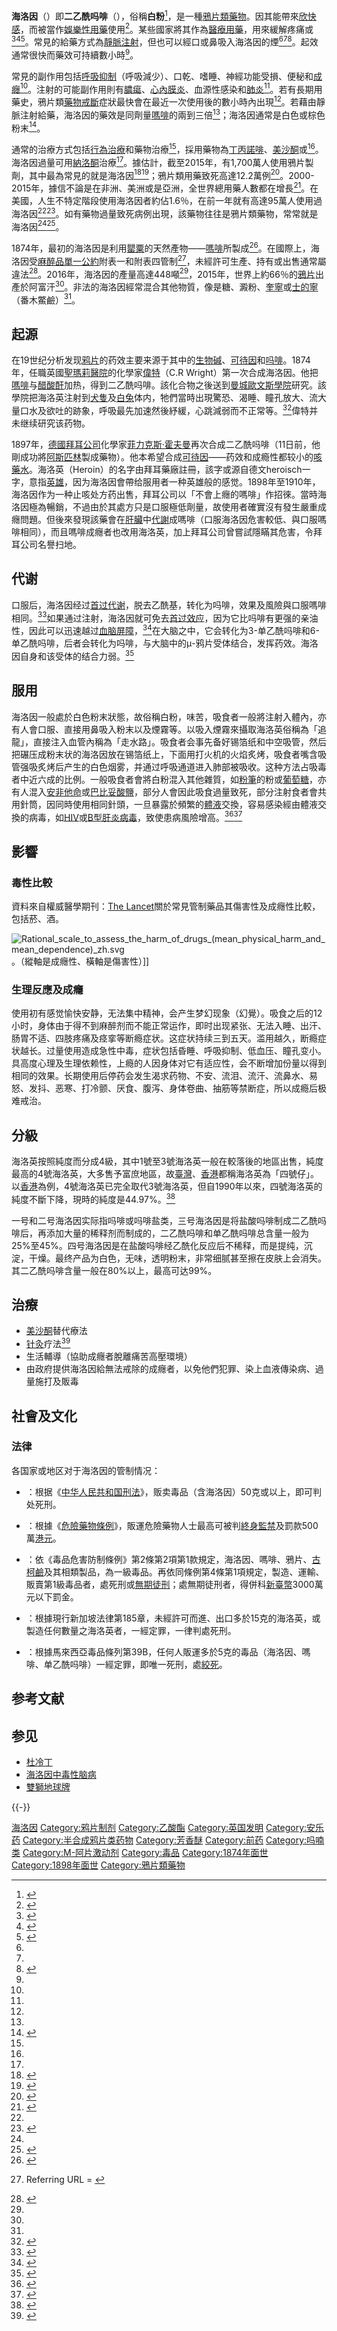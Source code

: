 {{noteTA
|T = zh-cn:海洛因; zh-tw:海洛因; zh-hk:海洛英;
|1 = zh-cn:海洛因; zh-tw:海洛因; zh-hk:海洛英;
}}

{{medref}}
{{redirect2|白粉|一種化妝粉|白粉 (化妝品)}}
{{medical}}
{{drugbox
| Watchedfields = changed
| verifiedrevid = 443854562
| IUPAC_name = (5α,6α)-7,8-didehydro-4,5-epoxy-17-methylmorphinan-3,6-diol diacetate
| image = Heroin - Heroine.svg
| image2 = Heroin-from-xtal-horizontal-3D-balls.png

<!--Clinical data-->
| Drugs.com = {{drugs.com|parent|heroin}}
| pregnancy_AU = <!-- A / B1 / B2 / B3 / C / D / X -->
| pregnancy_AU_comment =      
| pregnancy_US = <!-- A / B            / C / D / X / N -->
| pregnancy_US_comment = 
| pregnancy_category = 
| legal_AU = 禁止使用 S9
| legal_CA = 第一級管制藥品Schedule I
| legal_NZ = 第一級管制藥品 Class A
| legal_UK = 第一級管制藥品 Class A
| legal_US = 第一級管制藥品 Schedule I
| legal_UN = Narcotic Schedules I and IV
| routes_of_administration = 吸入，经粘膜，静脉注射，口服，鼻内，直肠内，肌肉注射

<!--Pharmacokinetic data-->
| bioavailability = <35% (口服), 44–61% (吸入)<ref name="pmid16433897">{{cite journal | authors = Rook EJ, van Ree JM, van den Brink W, Hillebrand MJ, Huitema AD, Hendriks VM, Beijnen JH | title = Pharmacokinetics and pharmacodynamics of high doses of pharmaceutically prepared heroin, by intravenous or by inhalation route in opioid-dependent patients | journal = Basic Clin. Pharmacol. Toxicol. | volume = 98 | issue = 1 | pages = 86–96 |year = 2006 | pmid = 16433897 | doi = 10.1111/j.1742-7843.2006.pto_233.x }}</ref>
| protein_bound = 0% ([[吗啡|吗啡]]代谢产物35%)
| metabolism = [[肝脏|肝脏]]
| onset = 几分钟内<ref>{{cite book|last1=Riviello|first1=Ralph J.|title=Manual of forensic emergency medicine : a guide for clinicians|date=2010|publisher=Jones and Bartlett Publishers|location=Sudbury, Mass.|isbn=9780763744625|page=41|url=https://books.google.ca/books?id=keng9ELAE2IC&pg=PA41|access-date=2015-09-03|archive-date=2015-12-08|archive-url=https://web.archive.org/web/20151208002143/https://books.google.ca/books?id=keng9ELAE2IC&pg=PA41|dead-url=no}}</ref>
| elimination_half-life = 2–3 分钟<ref name=EMC>{{cite web |title=Diamorphine Hydrochloride Injection 30 mg – Summary of Product Characteristics |work=electronic Medicines Compendium |publisher=ViroPharma Limited |date=2013-09-24 |accessdate=2014-03-30 |url=http://www.medicines.org.uk/emc/medicine/28258/SPC/Diamorphine+Hydrochloride+Injection+30+mg/ |deadurl=yes |archiveurl=https://web.archive.org/web/20140330154716/http://www.medicines.org.uk/emc/medicine/28258/SPC/Diamorphine+Hydrochloride+Injection+30+mg/ |archivedate=2014-03-30 }}</ref>
| duration_of_action= 4 至 5 小时<ref>{{cite book |last1=Field |first1=John |title=The Textbook of Emergency Cardiovascular Care and CPR |year=2012 |publisher=Lippincott Williams & Wilkins |isbn=9781469801629 |page=447 |url=https://books.google.ca/books?id=o3m4oNRB4D4C&pg=PA447 |access-date=2015-09-03 |archive-date=2016-03-05 |archive-url=https://web.archive.org/web/20160305040840/https://books.google.ca/books?id=o3m4oNRB4D4C&pg=PA447 |dead-url=no }}</ref>
| excretion = 90%[[肾脏|肾脏]]作为{{le|葡萄糖醛酸苷|Glucuronide}}，其余为[[胆汁|胆汁]]

<!--Identifiers-->
| CAS_number_Ref = {{cascite|correct|??}}
| CAS_number = 561-27-3
| ATC_prefix = N07
| ATC_suffix = BC06
| ChEBI_Ref = {{ebicite|correct|EBI}}
| ChEBI = 27808
| PubChem = 5462328
| DrugBank_Ref = {{drugbankcite|correct|drugbank}}
| DrugBank = DB01452
| ChemSpiderID_Ref = {{chemspidercite|correct|chemspider}}
| ChemSpiderID = 4575379
| UNII_Ref = {{fdacite|correct|FDA}}
| UNII = 8H672SHT8E
| ChEMBL_Ref = {{ebicite|correct|EBI}}
| ChEMBL = 459324

<!--Chemical data-->
| C=21 | H=23 | N=1 | O=5
| molecular_weight = 369.41 g/mol
| smiles = CC(OC1=C(O[C@@H]2[C@]34CCN(C)[C@@H]([C@@H]4C=C[C@@H]2OC(C)=O)C5)C3=C5C=C1)=O
| InChI=1/C21H23NO5/c1-11(23)25-16-6-4-13-10-15-14-5-7-17(26-12(2)24)20-21(14,8-9-22(15)3)18(13)19(16)27-20/h4-7,14-15,17,20H,8-10H2,1-3H3/t14-,15+,17-,20-,21-/m0/s1
| StdInChI_Ref = {{stdinchicite|correct|chemspider}}
| StdInChI = 1S/C21H23NO5/c1-11(23)25-16-6-4-13-10-15-14-5-7-17(26-12(2)24)20-21(14,8-9-22(15)3)18(13)19(16)27-20/h4-7,14-15,17,20H,8-10H2,1-3H3/t14-,15+,17-,20-,21-/m0/s1
| StdInChIKey_Ref = {{stdinchicite|correct|chemspider}}
| StdInChIKey = GVGLGOZIDCSQPN-PVHGPHFFSA-N
| synonyms = Diamorphine, Diacetylmorphine, Acetomorphine, (Dual) Acetylated morphine, Morphine diacetate
|addiction_liability=極高|dependency_liability=生理依賴：極高 <br>
心理依賴：極高}}

{{中文譯名
| english    = '''Heroin'''
| putonghua  = 海洛因
| taiwan     = 海洛因
| cantonese  = 海洛英
|}}

<!--Definition and medical uses-->
'''海洛因'''（{{lang-en|heroin}}）即'''二乙酰吗啡'''（{{lang|en|diacetylmorphine}}），俗稱'''白粉'''<ref name="Heroin's rINN">{{cite book|vauthors=Rang HP, Ritter JM, Flower RJ, Henderson G|title=Rang & Dale's Pharmacology|date=2014|publisher=Elsevier Health Sciences|isbn=9780702054976|page=515|edition=8th|url=https://books.google.com/books?id=iOLTBQAAQBAJ&pg=PA515|accessdate=2016-04-12|quote=While 'diamorphine' is the recommended International Nonproprietary Name (rINN), this drug is widely known as heroin.|deadurl=no|archiveurl=https://web.archive.org/web/20210310041413/https://books.google.com/books?id=iOLTBQAAQBAJ&pg=PA515|archivedate=2021-03-10}}</ref>，是一種[[鴉片類藥物|鴉片類藥物]]。因其能帶來[[欣快感|欣快感]]，而被當作[[娛樂性用藥|娛樂性用藥]]使用<ref name="Drugs2014">{{cite web|title=Heroin|url=https://www.drugs.com/illicit/heroin.html|website=Drugs.com|accessdate=2016-10-19|date=2014-05-18|deadurl=no|archiveurl=https://web.archive.org/web/20161019154754/https://www.drugs.com/illicit/heroin.html|archivedate=2016-10-19}}</ref>。某些國家將其作為[[醫療|醫療用藥]]，用來緩解疼痛或{{le|鴉片類藥物替代療法|opioid replacement therapy}}<ref>{{cite journal|last1=Friedrichsdorf|first1=SJ|last2=Postier|first2=A|title=Management of breakthrough pain in children with cancer|journal=Journal of Pain Research|date=2014|volume=7|pages=117–23|pmid=24639603|doi=10.2147/JPR.S58862|pmc=3953108}}</ref><ref>{{cite journal |first1=(UK)|last1=National Collaborating Centre for Cancer|title=Opioids in Palliative Care: Safe and Effective Prescribing of Strong Opioids for Pain in Palliative Care of Adults |date=May 2012|pmid=23285502}}</ref><ref>{{cite journal | author = Uchtenhagen AA | title = Heroin maintenance treatment: from idea to research to practice | journal = Drug and Alcohol Review | volume = 30 | issue = 2 | pages = 130–7 | date = March 2011 | pmid = 21375613 | doi = 10.1111/j.1465-3362.2010.00266.x | url = http://www.zora.uzh.ch/47764/1/Heroinmaintenance_Uchtenhagen-V.pdf | access-date = 2018-07-21 | archive-date = 2021-08-28 | archive-url = https://web.archive.org/web/20210828105215/http://www.zora.uzh.ch/id/eprint/47764/1/Heroinmaintenance_Uchtenhagen-V.pdf | dead-url = no }}</ref>。常見的給藥方式為[[靜脈注射|靜脈注射]]，但也可以經口或鼻吸入海洛因的煙<ref name="Drugs2014"/><ref name=NIH2014/><ref>{{Cite book|url=https://d14rmgtrwzf5a.cloudfront.net/sites/default/files/heroinrrs_11_14.pdf|title=Research Report Series: Heroin|last=National Institutes on Drug Abuse|publisher=National Institutes on Drug Abuse|year=2014|isbn=|location=|pages=1|quote=Highly pure heroin can be snorted or smoked and may be more appealing to new users because it eliminates the stigma associated with injection drug use…. Impure heroin is usually dissolved, diluted, and injected into veins, muscles, or under the skin.|via=|deadurl=no|archiveurl=https://web.archive.org/web/20161230054652/https://d14rmgtrwzf5a.cloudfront.net/sites/default/files/heroinrrs_11_14.pdf|archivedate=2016-12-30|access-date=2018-07-21}}</ref>。起效通常很快而藥效可持續數小時<ref name="Drugs2014"/>。

<!--Side effects and mechanism-->
常見的副作用包括[[呼吸抑制|呼吸抑制]]（呼吸減少）、口乾、嗜睡、神經功能受損、便秘和[[成癮|成癮]]<ref name=NIH2014/>。注射的可能副作用則有[[膿瘍|膿瘍]]、[[心內膜炎|心內膜炎]]、血源性感染和[[肺炎|肺炎]]<ref name=NIH2014/>。若有長期用藥史，鴉片類[[藥物戒斷|藥物戒斷]]症狀最快會在最近一次使用後的數小時內出現<ref name=NIH2014/>。若藉由靜脈注射給藥，海洛因的藥效是同劑量[[嗎啡|嗎啡]]的兩到三倍<ref name="Drugs2014"/>；海洛因通常是白色或棕色粉末<ref name=NIH2014>{{cite web|title=DrugFacts—Heroin|url=https://www.drugabuse.gov/publications/drugfacts/heroin|website=National Institute on Drug Abuse|accessdate=2016-10-19|date=October 2014|deadurl=no|archiveurl=https://web.archive.org/web/20161019150657/https://www.drugabuse.gov/publications/drugfacts/heroin|archivedate=2016-10-19|df=dmy-all}}</ref>。

<!--Treatment and epidemiology -->
通常{{le|海洛因成癮|heroin addiction}}的治療方式包括[[行為治療|行為治療]]和藥物治療<ref name=NIH2014/>，採用藥物為[[丁丙諾啡|丁丙諾啡]]、[[美沙酮|美沙酮]]或{{le|納曲酮|naltrexone}}<ref name=NIH2014/>。海洛因過量可用[[納洛酮|納洛酮]]治療<ref name=NIH2014/>。據估計，截至2015年，有1,700萬人使用鴉片製劑，其中最為常見的就是海洛因<ref name="WDR2016">{{cite book|title=World Drug Report 2016|chapter-url=http://www.unodc.org/doc/wdr2016/WORLD_DRUG_REPORT_2016_web.pdf|accessdate=2016-08-01|chapter=Statistical tables|isbn=978-92-1-057862-2|location=Vienna, Austria|date=May 2016|page=xii, 18, 32|deadurl=no|archiveurl=https://web.archive.org/web/20160809143704/http://www.unodc.org/doc/wdr2016/WORLD_DRUG_REPORT_2016_web.pdf|archivedate=2016-08-09|df=dmy-all|last1=Crime|first1=United Nations Office on Drugs and}}</ref><ref>{{cite web |title=Information sheet on opioid overdose |url=https://www.who.int/substance_abuse/information-sheet/en/ |website=WHO |accessdate=2018-12-10 |date=August 2018 |archive-date=2019-04-21 |archive-url=https://web.archive.org/web/20190421140401/https://www.who.int/substance_abuse/information-sheet/en/ |dead-url=no }}</ref>；鴉片類用藥致死高達12.2萬例<ref>{{cite journal|last1=GBD 2015 Mortality and Causes of Death|first1=Collaborators.|title=Global, regional, and national life expectancy, all-cause mortality, and cause-specific mortality for 249 causes of death, 1980-2015: a systematic analysis for the Global Burden of Disease Study 2015|journal=Lancet|date=2016-10-08|volume=388|issue=10053|pages=1459–1544|pmid=27733281|doi=10.1016/s0140-6736(16)31012-1|pmc=5388903}}</ref>。2000-2015年，據信不論是在非洲、美洲或是亞洲，全世界總用藥人數都在增長<ref name=WDR2017Part3>{{cite book |title=World Drug Report 2017 Part 3 |date=May 2017 |publisher=United Nations |isbn=978-92-1-148294-2 |pages=14, 24 |url=http://www.unodc.org/wdr2017/field/Booklet_3_Plantbased_drugs.pdf |accessdate=2018-12-10 |archive-date=2018-07-27 |archive-url=https://web.archive.org/web/20180727180346/https://www.unodc.org/wdr2017/field/Booklet_3_Plantbased_drugs.pdf |dead-url=no }}</ref>。在美國，人生不特定階段使用海洛因者約佔1.6％，在前一年就有高達95萬人使用過海洛因<ref name=NIH2014/><ref>{{cite web |title=What is the scope of heroin use in the United States? |url=https://www.drugabuse.gov/publications/research-reports/heroin/scope-heroin-use-in-united-states |website=National Institute on Drug Abuse |accessdate=2018-12-10 |language=en |archive-date=2018-12-10 |archive-url=https://web.archive.org/web/20181210110910/https://www.drugabuse.gov/publications/research-reports/heroin/scope-heroin-use-in-united-states |dead-url=no }}</ref>。如有藥物過量致死病例出現，該藥物往往是鴉片類藥物，常常就是海洛因<ref name="WDR2016"/><ref>{{cite web |last1=Valencia |first1=Marie |title=Record 29 million people drug-dependent worldwide; heroin use up sharply – UN report |url=https://www.un.org/sustainabledevelopment/blog/2016/06/record-29-million-people-drug-dependent-worldwide-heroin-use-up-sharply-un-report/ |website=United Nations Sustainable Development |accessdate=2018-12-10 |date=2016-06-23 |archive-date=2019-04-14 |archive-url=https://web.archive.org/web/20190414091050/https://www.un.org/sustainabledevelopment/blog/2016/06/record-29-million-people-drug-dependent-worldwide-heroin-use-up-sharply-un-report/ |dead-url=no }}</ref>。

<!-- History and culture -->
1874年，最初的海洛因是{{le|C. R. Alder Wright}}利用[[罌粟|罌粟]]的天然產物——[[嗎啡|嗎啡]]所製成<ref>{{cite book|title=A Century of International Drug Control|date=2010|publisher=United Nations Publications|isbn=9789211482454|page=49|url=https://books.google.com/books?id=uRQiAVTTiYwC&pg=PT50|language=en|deadurl=no|archiveurl=https://web.archive.org/web/20200204171957/https://books.google.com/books?id=uRQiAVTTiYwC&pg=PT50|archivedate=2020-02-04|access-date=2019-08-03}}</ref>。在國際上，海洛因受[[麻醉品單一公約|麻醉品單一公約]]附表一和附表四管制<ref>{{cite web |date=December 2004 |url=http://www.incb.org/pdf/e/list/46thedition.pdf |title=Yellow List: List of Narcotic Drugs Under International Control |publisher=International Narcotics Control Board |accessdate=2006-05-05 |archiveurl=https://web.archive.org/web/20120510002957/http://www.incb.org/pdf/e/list/46thedition.pdf |archivedate=2012-05-10 |dead-url=no }} Referring URL = {{cite web |url=http://www.incb.org/incb/yellow_list.html |title=Archived copy |accessdate=2006-06-21 |deadurl=yes |archiveurl=https://web.archive.org/web/20060621035248/http://www.incb.org/incb/yellow_list.html |archivedate=2006-06-21 }}</ref>，未經許可生產、持有或出售通常屬違法<ref>{{cite book|last1=Lyman|first1=Michael D.|title=Drugs in Society: Causes, Concepts, and Control|date=2013|publisher=Routledge|isbn=9780124071674|page=45|url=https://books.google.com/books?id=bRU4AAAAQBAJ&pg=PA45|language=en|deadurl=no|archiveurl=https://web.archive.org/web/20210310041540/https://books.google.com/books?id=bRU4AAAAQBAJ&pg=PA45|archivedate=2021-03-10|access-date=2019-08-03}}</ref>。2016年，海洛因的產量高達448噸<ref name=WDR2017Part3/>，2015年，世界上約66％的[[鴉片|鴉片]]出產於阿富汗<ref name="WDR2016"/>。非法的海洛因經常混合其他物質，像是糖、澱粉、[[奎寧|奎寧]]或[[士的寧|士的寧]]（番木鱉鹼）<ref name="Drugs2014"/>。

== 起源 ==
在19世纪分析发现[[鸦片|鸦片]]的药效主要来源于其中的[[生物碱|生物碱]]、[[可待因|可待因]]和[[吗啡|吗啡]]。1874年，任職英國[[聖瑪麗醫院_(倫敦)|聖瑪莉醫院]]的化學家[[偉特|偉特]]（C.R Wright）第一次合成海洛因。他把[[嗎啡|嗎啡]]与[[醋酸酐|醋酸酐]]加热，得到二乙酰吗啡。該化合物之後送到[[曼徹斯特|曼城]][[曼徹斯特大學|歐文斯學院]]研究。該學院把海洛英注射到[[犬|犬隻]]及[[兔|白兔]]体内，牠們當時出現驚恐、渴睡、瞳孔放大、流大量口水及欲吐的跡象，呼吸最先加速然後紓緩，心跳減弱而不正常等。<ref>{{cite web|url=http://adhpage.dilaudid.net/heroin.html|archiveurl=https://web.archive.org/web/20040606103721/http://adhpage.dilaudid.net/heroin.html|title=eureka...|archivedate=2004-06-06|work=dilaudid.net|deadurl=yes|access-date=2006-06-18}}</ref>偉特并未继续研究该药物。

1897年，[[德國|德國]][[拜耳公司|拜耳公司]]化學家[[菲力克斯·霍夫曼|菲力克斯·霍夫曼]]再次合成二乙酰吗啡（11日前，他剛成功將[[阿斯匹林|阿斯匹林]]製成藥物）。他本希望合成[[可待因|可待因]]——药效和成瘾性都较小的[[咳藥水|咳藥水]]。海洛英（Heroin）的名字由拜耳藥廠註冊，該字或源自德文heroisch一字，意指[[英雄|英雄]]，因为海洛因會帶给服用者一种英雄般的感觉。1898年至1910年，海洛因作为一种止咳处方药出售，拜耳公司以「不會上癮的嗎啡」作招徠。當時海洛因極為暢銷，不過由於其處方只是口服極低劑量，故使用者確實沒有發生嚴重成癮問題。但後來發現該藥會在[[肝臟|肝臟]]中[[代謝|代謝]]成嗎啡（口服海洛因危害較低、與口服嗎啡相同），而且嗎啡成癮者也改用海洛英，加上拜耳公司曾嘗試隱瞞其危害，令拜耳公司名譽扫地。

== 代谢 ==
口服后，海洛因经过[[首过代谢|首过代谢]]，脱去乙酰基，转化为吗啡，效果及風險與口服嗎啡相同。<ref name="Sawynok 1986">{{cite journal |author=Sawynok J |title=The therapeutic use of heroin: a review of the pharmacological literature |journal=Can. J. Physiol. Pharmacol. |volume=64 |issue=1 |pages=1–6 |pmid=2420426 |doi= 10.1139/y86-001|url=|date=January 1986}}</ref>如果通过注射，海洛因就可免去[[首过效应|首过效应]]，因为它比吗啡有更强的亲油性，因此可以迅速越过[[血脑屏障|血脑屏障]]，<ref name="Klous 2005">{{cite journal |last1=Klous |first1=M |last2=Brink |first2=W |last3=Ree |first3=J |last4=Beijnen |first4=J |title=Development of pharmaceutical heroin preparations for medical co-prescription to opioid dependent patients |journal=Drug and Alcohol Dependence |volume=80 |issue=3 |pages=283–95 |year=2005 |pmid=15916865 |doi=10.1016/j.drugalcdep.2005.04.008}}</ref>在大脑之中，它会转化为3-单乙酰吗啡和6-单乙酰吗啡，后者会转化为吗啡，与大脑中的μ-鸦片受体结合，发挥药效。海洛因自身和该受体的结合力弱。<ref>{{cite journal |last1=Inturrisi |first1=C |last2=Schultz |first2=M |last3=Shin |first3=S |last4=Umans |first4=JG |last5=Angel |first5=L |last6=Simon |first6=EJ |title=Evidence from opiate binding studies that heroin acts through its metabolites |journal=Life Sciences |volume=33 |pages=773–6 |year=1983 |pmid=6319928 |doi=10.1016/0024-3205(83)90616-1}}</ref>

== 服用 ==
海洛因一般處於白色粉末狀態，故俗稱白粉，味苦，吸食者一般將注射入體內，亦有人會口服、直接用鼻吸入粉末以及煙霧等。以吸入煙霧來攝取海洛英俗稱為「追龍」，直接注入血管內稱為「走水路」。吸食者会事先备好锡箔纸和中空吸管，然后把碾压成粉末状的海洛因放在锡箔纸上，下面用打火机的火焰炙烤，吸食者嘴含吸管强吸炙烤后产生的白色烟雾，并通过呼吸通道进入肺部被吸收。这种方法占吸毒者中近六成的比例。一般吸食者會將白粉混入其他雜質，如[[粉筆|粉筆]]的粉或[[葡萄糖|葡萄糖]]，亦有人混入[[安非他命|安非他命]]或[[巴比妥酸鹽|巴比妥酸鹽]]，部分人會因此吸食過量致死，部分注射食者會共用針筒，因同時使用相同針頭，一旦暴露於頻繁的[[體液|體液]]交換，容易感染經由體液交換的病毒，如[[HIV|HIV]]或[[B型肝炎病毒|B型肝炎病毒]]，致使患病風險增高。<ref>{{Cite web |url=http://www.leap.com.hk/c/drugfactsfile_6.htm |title=香港生活教育活動計劃( LEAP ) |access-date=2006-06-18 |archive-date=2006-08-22 |archive-url=https://web.archive.org/web/20060822225519/http://www.leap.com.hk/c/drugfactsfile_6.htm |dead-url=no }}</ref><ref>{{cite web|url=http://heartvalley.blogspot.tw/2009/11/hiv_25.html|title=心之谷|author=羅一鈞|work=heartvalley.blogspot.tw|accessdate=2014-09-24|archive-date=2015-07-06|archive-url=https://web.archive.org/web/20150706232531/http://heartvalley.blogspot.tw/2009/11/hiv_25.html|dead-url=no}}</ref>

== 影響 ==
===毒性比較===
資料來自權威醫學期刊：[[The_Lancet|The Lancet]]關於常見管制藥品其傷害性及成癮性比較，包括菸、酒。

[[File:Rational_scale_to_assess_the_harm_of_drugs_(mean_physical_harm_and_mean_dependence)_zh.svg|middle]]。（縱軸是成癮性、橫軸是傷害性）]]

=== 生理反應及成癮 ===
使用初有感觉愉快安静，无法集中精神，会产生梦幻现象（幻覺）。吸食之后的12小时，身体由于得不到麻醉剂而不能正常运作，即时出现紧张、无法入睡、出汗、肠胃不适、四肢疼痛及痉挛等断瘾症状。这症状持续三到五天。滥用越久，断瘾症状越长。过量使用造成急性中毒，症状包括昏睡、呼吸抑制、低血压、瞳孔变小。具高度心理及生理依赖性，上瘾的人因身体对它有适应性，会不断增加份量以得到相同的效果。长期使用后停药会发生渴求药物、不安、流泪、流汗、流鼻水、易怒、发抖、恶寒、打冷颤、厌食、腹泻、身体卷曲、抽筋等禁断症，所以成瘾后极难戒治。

== 分級 ==
海洛英按照純度而分成4級，其中1號至3號海洛英一般在較落後的地區出售，純度最高的4號海洛英，大多售予富庶地區，故[[臺灣|臺灣]]、[[香港|香港]]都稱海洛英為「四號仔」。以[[香港|香港]]為例，4號海洛英已完全取代3號海洛英，但自1990年以來，四號海洛英的純度不斷下降，現時的純度是44.97%。<ref>{{Cite web |url=http://www.szii.gov.cn/World_library/w04.doc |title=《深圳走向世界》文庫 |access-date=2008-10-07 |archive-date=2006-07-06 |archive-url=https://web.archive.org/web/20060706192914/http://www.szii.gov.cn/World_library/w04.doc |dead-url=no }}</ref>

一号和二号海洛因实际指吗啡或吗啡盐类，三号海洛因是将盐酸吗啡制成二乙酰吗啡后，再添加大量的稀释剂而制成的，二乙酰吗啡和单乙酰吗啡总含量一般为25%至45%。四号海洛因是在盐酸吗啡经乙酰化反应后不稀释，而是提纯，沉淀，干燥。最终产品为白色，无味，透明粉末，非常细腻甚至擦在皮肤上会消失。其二乙酰吗啡含量一般在80%以上，最高可达99%。

== 治療 ==
*[[美沙酮|美沙酮]]替代療法
*[[针灸|针灸]]疗法<ref>{{cite journal|author=Hou XR|coauthors=Zhang RJ, Lv H, Cai XH, Xie GC, Song XG|title=Acupuncture at Baihui and Dazhui reduces brain cell apoptosis in heroin readdicts|journal=Neural Regen Res|year=2014|volume=9|issue=2|pages=164-170|url=http://www.sjzsyj.org/CN/article/openArticlePDF.jsp?id=847|accessdate=2014-04-02|archive-url=https://web.archive.org/web/20140407080629/http://www.sjzsyj.org/CN/article/openArticlePDF.jsp?id=847|archive-date=2014-04-07|dead-url=yes}}</ref>
*生活輔導（協助成癮者脫離痛苦高壓環境）
*由政府提供海洛因給無法戒除的成癮者，以免他們犯罪、染上血液傳染病、過量施打及販毒

== 社會及文化 ==
=== 法律 ===
各国家或地区对于海洛因的管制情况：
* {{中国大陆}}：根据《[[中华人民共和国刑法|中华人民共和国刑法]]》，贩卖毒品（含海洛因）50克或以上，即可判处死刑。
* {{HKG}}：根據《[[危險藥物條例|危險藥物條例]]》，販運危險藥物人士最高可被判[[終身監禁|終身監禁]]及罰款500萬[[港元|港元]]。
* {{ROC}}：依《毒品危害防制條例》第2條第2項第1款規定，海洛因、嗎啡、鴉片、[[古柯鹼|古柯鹼]]及其相類製品，為一級毒品。再依同條例第4條第1項規定，製造、運輸、販賣第1級毒品者，處死刑或[[無期徒刑|無期徒刑]]；處無期徒刑者，得併科[[新臺幣|新臺幣]]3000萬元以下罰金。
* {{SIN}}：根據現行新加坡法律第185章，未經許可而進、出口多於15克的海洛英，或製造任何數量之海洛英者，一經定罪，一律判處死刑。
* {{MYS}}：根據馬來西亞毒品條列第39B，任何人販運多於5克的毒品（海洛因、嗎啡、单乙酰吗啡）一經定罪，即唯一死刑，處[[絞刑|絞死]]。

== 参考文献 ==
{{Reflist|30em}}

== 参见 ==
*[[杜冷丁|杜冷丁]]
*[[海洛因中毒性脑病|海洛因中毒性脑病]]
*[[雙獅地球牌|雙獅地球牌]]

{{-}}
{{止痛药}}
{{Drug use}}
{{Euphoriants}}
{{Sigmaergics}}

{{Authority control}}

[[Category:海洛因|]]
[[Category:鸦片制剂|Category:鸦片制剂]]
[[Category:乙酸酯|Category:乙酸酯]]
[[Category:英国发明|Category:英国发明]]
[[Category:安乐药|Category:安乐药]]
[[Category:半合成鸦片类药物|Category:半合成鸦片类药物]]
[[Category:芳香醚|Category:芳香醚]]
[[Category:前药|Category:前药]]
[[Category:吗喃类|Category:吗喃类]]
[[Category:Μ-阿片激动剂|Category:Μ-阿片激动剂]]
[[Category:毒品|Category:毒品]]
[[Category:1874年面世|Category:1874年面世]]
[[Category:1898年面世|Category:1898年面世]]
[[Category:鴉片類藥物|Category:鴉片類藥物]]